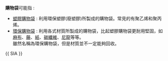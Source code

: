 '''購物袋'''可能指 :
*[[塑膠購物袋|塑膠購物袋]] : 利用環保塑膠(廢塑膠)所製成的購物袋。常見的有聚乙烯和聚丙烯。
*[[環保購物袋|環保購物袋]] : 利用各式材質所製成的購物袋，比起塑膠購物袋更耐用堅固，如[[麻布|麻布]]、[[藤|藤]]、[[紙|紙]]、[[碳纖維|碳纖維]]、[[尼龍|尼龍]]等等。<br>雖然名稱為環保購物袋，但是材質並不一定能夠回收。

{{ SIA }}